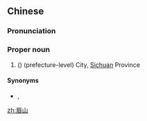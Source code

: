 ==Chinese==
{{zh-forms}}
{{wikipedia|lang=zh}}

===Pronunciation===
{{zh-pron
|m=Méishān
|c=mei4 saan1
|md=Mì-săng
|mn=Bî-san
|cat=pn
}}

===Proper noun===
{{zh-proper noun}}

# ({{zh-l|～[[市]]}}) {{w|Meishan}} (prefecture-level) City, [[Sichuan]] Province

====Synonyms====
* {{qualifier|obsolete}} {{zh-l|眉州}}, {{zh-l|青州}}

[[zh:眉山]]